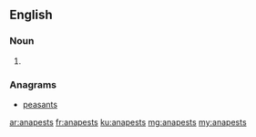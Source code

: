 ==English==

===Noun===
{{head|en|plural}}

# {{plural of|anapest|lang=en}}

===Anagrams===
* [[peasants#English|peasants]]

[[ar:anapests]]
[[fr:anapests]]
[[ku:anapests]]
[[mg:anapests]]
[[my:anapests]]